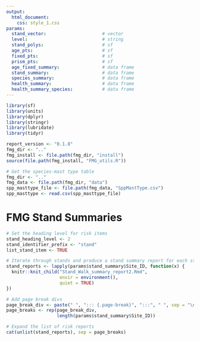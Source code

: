 ```yaml
---
output:
  html_document:
    css: style_1.css
params:
  stand_vector:                     # vector
  level:                            # string
  stand_polys:                      # sf
  age_pts:                          # sf
  fixed_pts:                        # sf
  prism_pts:                        # sf
  age_fixed_summary:                # data frame
  stand_summary:                    # data frame
  species_summary:                  # data frame
  health_summary:                   # data frame
  health_summary_species:           # data frame
---
```


```r
library(sf)
library(units)
library(dplyr)
library(stringr)
library(lubridate)
library(tidyr)

report_version <- "0.1.8"
fmg_dir <- ".."
fmg_install <- file.path(fmg_dir, "install")
source(file.path(fmg_install, "FMG_utils.R"))

# Get the species-mast type table
fmg_dir <- ".."
fmg_data <- file.path(fmg_dir, "data")
spp_masttype_file <- file.path(fmg_data, "SppMastType.csv")
spp_masttype <- read.csv(spp_masttype_file)
```

# FMG Stand Summaries

```r
# Set the heading level for risk items
stand_heading_level <- 2
stand_identifier_prefix <- "stand"
list_stand_item <- TRUE

# Iterate through stands and produce a stand summary report for each stand.
stand_reports <- lapply(params$stand_summary$Site_ID, function(x) {
  knitr::knit_child("Stand_Walk_summary_report2.Rmd", 
                    envir = environment(), 
                    quiet = TRUE)
})

# Add page break divs
page_break_div <- paste(" ", "::: {.page-break}", ":::", " ", sep = "\n")
page_breaks <- rep(page_break_div, 
                   length(params$stand_summary$Site_ID))

# Expand the list of risk reports
cat(unlist(stand_reports), sep = page_breaks)
```
